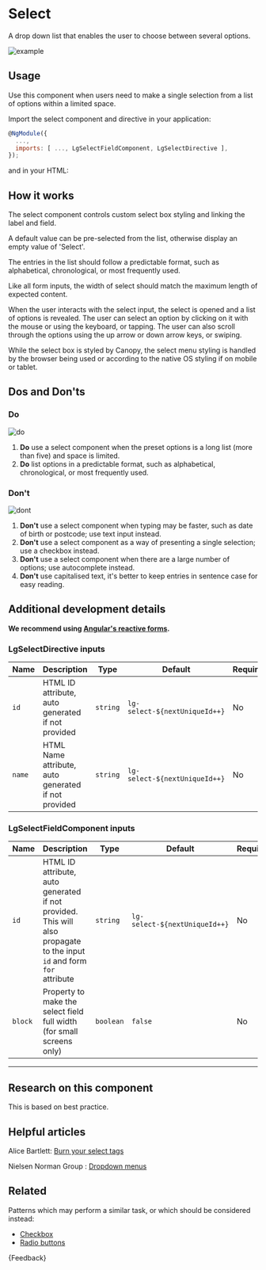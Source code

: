 
<Meta title="Components/Forms/Select/Guide" />

# Select

<p class="standfirst">A drop down list that enables the user to choose between several options.</p>

![example](docs/select/example.png)

## Usage

Use this component when users need to make a single selection from a list of options within a limited space.

Import the select component and directive in your application:

```js
@NgModule({
  ...,
  imports: [ ..., LgSelectFieldComponent, LgSelectDirective ],
});
```

and in your HTML:

<Source of={SelectStories.select} />

## How it works

The select component controls custom select box styling and linking the label and field.

A default value can be pre-selected from the list, otherwise display an empty value of 'Select'.

The entries in the list should follow a predictable format, such as alphabetical, chronological, or most frequently used.

Like all form inputs, the width of select should match the maximum length of expected content.

When the user interacts with the select input, the select is opened and a list of options is revealed. The user can select an option by clicking on it with the mouse or using the keyboard, or tapping. The user can also scroll through the options using the up arrow or down arrow keys, or swiping.

While the select box is styled by Canopy, the select menu styling is handled by the browser being used or according to the native OS styling if on mobile or tablet.

## Dos and Don'ts

### Do

![do](docs/select/do.png)

1. **Do** use a select component when the preset options is a long list (more than five) and space is limited.
2. **Do** list options in a predictable format, such as alphabetical, chronological, or most frequently used.

### Don't

![dont](docs/select/dont.png)

1. **Don't** use a select component when typing may be faster, such as date of birth or postcode; use text input instead.
2. **Don't** use a select component as a way of presenting a single selection; use a checkbox instead.
3. **Don't** use a select component when there are a large number of options; use autocomplete instead.
4. **Don't** use capitalised text, it's better to keep entries in sentence case for easy reading.

## Additional development details

**We recommend using <a href="https://angular.io/guide/reactive-forms" target="_blank">Angular's reactive forms</a>.**

### LgSelectDirective inputs

| Name   | Description                                         | Type     | Default                       | Required |
|--------|-----------------------------------------------------|----------|-------------------------------|----------|
| `id`   | HTML ID attribute, auto generated if not provided   | `string` | `lg-select-${nextUniqueId++}` | No       |
| `name` | HTML Name attribute, auto generated if not provided | `string` | `lg-select-${nextUniqueId++}` | No       |

### LgSelectFieldComponent inputs

| Name    | Description                                                                                                            | Type      | Default                       | Required |
|---------|------------------------------------------------------------------------------------------------------------------------|-----------|-------------------------------|----------|
| `id`    | HTML ID attribute, auto generated if not provided. This will also propagate to the input `id` and form `for` attribute | `string`  | `lg-select-${nextUniqueId++}` | No       |
| `block` | Property to make the select field full width (for small screens only)                                                  | `boolean` | `false`                       | No       |

***

## Research on this component

This is based on best practice.

## Helpful articles

Alice Bartlett: <a href="https://www.youtube.com/watch?v=CUkMCQR4TpY" target="_blank">Burn your select tags</a>

Nielsen Norman Group : <a href="https://www.nngroup.com/articles/drop-down-menus" target="_blank">Dropdown menus</a>

## Related

Patterns which may perform a similar task, or which should be considered instead:

* [Checkbox](./?path=/docs/components-forms-checkbox--checkbox)
* [Radio buttons](./?path=/docs/components-forms-radio-guide--docs)

<Markdown>
  {Feedback}
</Markdown>
